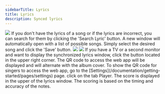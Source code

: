 ```yaml
---
sidebarTitle: Lyrics
title: Lyrics
description: Synced lyrics
---
```


<Frame caption="Lyrics page">
  <img className="border border-black/5 rounded-md dark:border-white/5" src="/assets/images/lyrics.png" />
</Frame>

<Steps>
  <Step title="Search Lyrics">
    If you don't have the lyrics of a song or if the lyrics are incorrect, you can search for them by clicking the <span className="text-gray-800 dark:text-white">'Search Lyric'</span> button. A new window will automatically open with a list of possible songs. Simply select the desired song and click the 'Save' button.
    <Frame caption="Search lyrics">
        <img className="block border border-black/5 rounded-md dark:border-white/5 dark:hidden" src="/assets/images/lyrics-search-light.png" />
        <img className="hidden border border-black/5 rounded-md dark:border-white/5 dark:block" src="/assets/images/lyrics-search-dark.png" />
    </Frame>
  </Step>
  <Step title="Support for 2 Monitors">
    If you have a TV or a second monitor and want to display the synchronized lyrics window, click the <span className="text-gray-800 dark:text-white"><Icon icon="arrow-up-right-from-square"/></span> button located in the upper right corner.
  </Step>
  <Step title="Webapp access">
    The QR code to access the web app will be displayed and will alternate with the album cover. To show the QR code for singers to access the web app, go to the [Settings](/documentation/getting-started/pages/settings) page. click on the tab <span className="text-gray-800 dark:text-white">Player</span>.
  </Step>
  <Step title="Score">
    The score is displayed in the upper of the lyrics window. The scoring is based on the timing and accuracy of the notes.
  </Step>
</Steps>